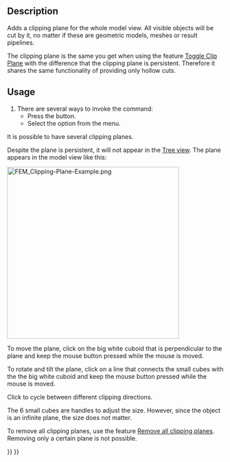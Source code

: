<languages/>
<translate>

<!--T:4-->
{{Docnav
|[[FEM_PostSpreadsheet|Create Table]]
|[[FEM_ClippingPlaneRemoveAll|Remove All Clipping Planes]]
|[[FEM_Workbench|FEM]]
|IconL=FEM_PostSpreadsheet.svg
|IconR=FEM_ClippingPlaneRemoveAll.svg
|IconC=Workbench_FEM.svg
}}

<!--T:1-->
{{GuiCommand
|Name=FEM ClippingPlaneAdd
|MenuLocation=Utilities → Clipping Plane on Face
|Workbenches=[[FEM_Workbench|FEM]]
|SeeAlso=[[FEM_tutorial|FEM tutorial]]
}}

==Description== <!--T:8-->

<!--T:2-->
Adds a clipping plane for the whole model view. All visible objects will be cut by it, no matter if these are geometric models, meshes or result pipelines.

<!--T:10-->
The clipping plane is the same you get when using the feature [[Std_ToggleClipPlane|Toggle Clip Plane]] with the difference that the clipping plane is persistent. Therefore it shares the same functionality of providing only hollow cuts.

==Usage== <!--T:11-->

<!--T:12-->
# There are several ways to invoke the command:
#* Press the {{Button|[[Image:FEM_ClippingPlaneAdd.svg|16px]] [[FEM_ClippingPlaneAdd|Clipping Plane on Face]]}} button.
#* Select the {{MenuCommand|Utilities → [[Image:FEM_ClippingPlaneAdd.svg|16px]] Clipping Plane on Face}} option from the menu.

<!--T:19-->
It is possible to have several clipping planes.

<!--T:13-->
Despite the plane is persistent, it will not appear in the [[Tree_view|Tree view]]. The plane appears in the model view like this:

</translate>
[[File:FEM_Clipping-Plane-Example.png|400px]]
<translate>

<!--T:14-->
To move the plane, click on the big white cuboid that is perpendicular to the plane and keep the mouse button pressed while the mouse is moved.

<!--T:15-->
To rotate and tilt the plane, click on a line that connects the small cubes with the the big white cuboid and keep the mouse button pressed while the mouse is moved. 

<!--T:18-->
Click {{KEY|Ctrl}} to cycle between different clipping directions.

<!--T:16-->
The 6 small cubes are handles to adjust the size. However, since the object is an infinite plane, the size does not matter.

<!--T:17-->
To remove all clipping planes, use the feature [[FEM_ClippingPlaneRemoveAll|Remove all clipping planes]]. Removing only a certain plane is not possible.


<!--T:5-->
{{Docnav
|[[FEM_PostSpreadsheet|Create Table]]
|[[FEM_ClippingPlaneRemoveAll|Remove All Clipping Planes]]
|[[FEM_Workbench|FEM]]
|IconL=FEM_PostSpreadsheet.svg
|IconR=FEM_ClippingPlaneRemoveAll.svg
|IconC=Workbench_FEM.svg
}}

</translate>
{{FEM Tools navi{{#translation:}}}}
{{Userdocnavi{{#translation:}}}}